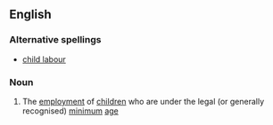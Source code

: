 ==English==

===Alternative spellings===
*[[child labour]]

===Noun===
{{wikipedia}}
{{en-noun|sg=[[child]] [[labor]]|-}}

# The [[employment]] of [[children]] who are under the legal (or generally recognised) [[minimum]] [[age]]